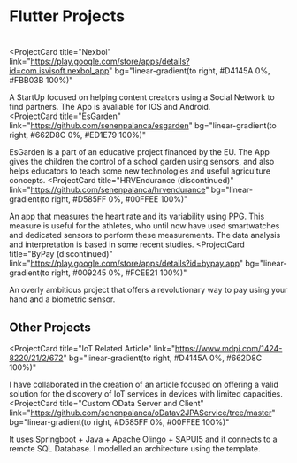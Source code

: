# Flutter Projects
#
<ProjectCard
  title="Nexbol"
  link="https://play.google.com/store/apps/details?id=com.isvisoft.nexbol_app"
  bg="linear-gradient(to right, #D4145A 0%, #FBB03B 100%)"
>
 A StartUp focused on helping content creators using a Social Network to find partners. The App is avaliable for IOS and Android.  
</ProjectCard>
<ProjectCard
  title="EsGarden"
  link="https://github.com/senenpalanca/esgarden"
  bg="linear-gradient(to right, #662D8C 0%, #ED1E79 100%)"
>
 EsGarden is a part of an educative project financed by the EU. The App gives the children the control of a school garden using sensors, and also helps educators to teach some new technologies and useful agriculture concepts. 
</ProjectCard>
<ProjectCard
  title="HRVEndurance (discontinued)"
  link="https://github.com/senenpalanca/hrvendurance"
  bg="linear-gradient(to right, #D585FF 0%, #00FFEE 100%)"
>
  An app that measures the heart rate and its variability using PPG. This measure is useful for the athletes, who until now have used smartwatches and dedicated sensors to perform these measurements. The data analysis and interpretation is based in some recent studies.
</ProjectCard>
<ProjectCard
  title="ByPay (discontinued)"
  link="https://play.google.com/store/apps/details?id=bypay.app"
  bg="linear-gradient(to right, #009245 0%, #FCEE21 100%)"
>
  An overly ambitious project that offers a revolutionary way to pay using your hand and a biometric sensor.
</ProjectCard>


## Other Projects

<ProjectCard
  title="IoT Related Article"
  link="https://www.mdpi.com/1424-8220/21/2/672"
  bg="linear-gradient(to right, #D4145A 0%, #662D8C 100%)"
>
 I have collaborated in the creation of an article focused on offering a valid solution for the discovery of IoT services in devices with limited capacities. 
</ProjectCard>
<ProjectCard
  title="Custom OData Server and Client"
  link="https://github.com/senenpalanca/oDatav2JPAService/tree/master"
  bg="linear-gradient(to right, #D585FF 0%, #00FFEE 100%)"
>
  It uses Springboot + Java + Apache Olingo + SAPUI5 and it connects to a remote SQL Database. I modelled an architecture using the template.
</ProjectCard>


